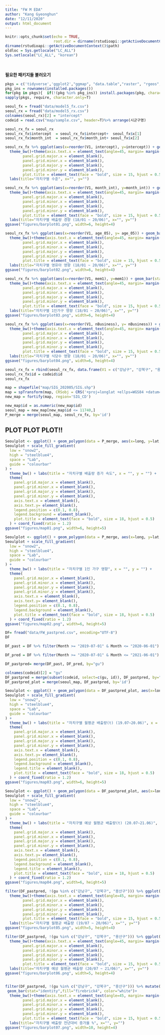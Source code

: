 ```yaml
---
title: "FW M EDA"
author: "Kang Gyeonghun"
date: "12/11/2020"
output: html_document
---
```


```r
knitr::opts_chunk$set(echo = TRUE,
                      root.dir = dirname(rstudioapi::getActiveDocumentContext()$path))
dirname(rstudioapi::getActiveDocumentContext()$path)
oldloc = Sys.getlocale("LC_ALL")
Sys.setlocale("LC_ALL", "korean")
```

<br>

**필요한 패키지들 불러오기**
```r
pkgs = c('tidyverse','ggplot2',"ggmap", "data.table","raster", "rgeos", "maptools", "rgdal")
pkg_ins = rownames(installed.packages())
for(pkg in pkgs){  if(!(pkg %in% pkg_ins)) install.packages(pkg, character.only=T) }
sapply(pkgs, require, character.only=T)
```

```r
seoul_fx = fread("data/model5_fx.csv")
seoul_rx = fread("data/model5_rx.csv")
colnames(seoul_rx)[2] = "intercept"
codeid = read.csv("map/sample.csv", header=T)%>% arrange(시군구명)
```
```r
seoul_rx_fx = seoul_rx
seoul_rx_fx$intercept  = seoul_rx_fx$intercept+  seoul_fx$x[1]
seoul_rx_fx$month_int  = seoul_rx_fx$month_int+ seoul_fx$x[2]
```

```r
seoul_rx_fx %>% ggplot(aes(x=reorder(V1, intercept), y=intercept)) + geom_bar(stat="identity", fill="cornflowerblue", color="white")+ 
  theme_bw()+theme(axis.text.x = element_text(angle=45, margin= margin(t=15)), 
        panel.grid.major.x = element_blank(),
        panel.grid.minor.x = element_blank(),
        panel.grid.major.y = element_blank(),
        panel.grid.minor.y = element_blank(),
        plot.title = element_text(face = "bold", size = 15, hjust = 0.5))+
  labs(title="자치구별 수준", x="", y="")

seoul_rx_fx %>% ggplot(aes(x=reorder(V1, month_int), y=month_int)) + geom_bar(stat="identity",fill="cornflowerblue", color="white")+ 
  theme_bw()+theme(axis.text.x = element_text(angle=45, margin= margin(t=15)), 
        panel.grid.major.x = element_blank(),
        panel.grid.minor.x = element_blank(),
        panel.grid.major.y = element_blank(),
        panel.grid.minor.y = element_blank(),
        plot.title = element_text(face = "bold", size = 15, hjust = 0.5))+
  labs(title="자치구별 배출량 경향 (18/01 ~ 20/06)", x="", y="")
ggsave("figures/barplot01.png", width=6, height=4)

seoul_rx_fx %>% ggplot(aes(x=reorder(V1, age_05), y= age_05)) + geom_bar(stat="identity",fill="cornflowerblue", color="white")+ 
  theme_bw()+theme(axis.text.x = element_text(angle=45, margin= margin(t=15)), 
        panel.grid.major.x = element_blank(),
        panel.grid.minor.x = element_blank(),
        panel.grid.major.y = element_blank(),
        panel.grid.minor.y = element_blank(),
        plot.title = element_text(face = "bold", size = 15, hjust = 0.5))+
  labs(title="자치구별 영유아 영향 (18/01 ~ 20/06)", x="", y="")
ggsave("figures/barplot02.png", width=6, height=4)

seoul_rx_fx %>% ggplot(aes(x=reorder(V1, mem1), y=mem1)) + geom_bar(stat="identity",fill="cornflowerblue", color="white")+ 
  theme_bw()+theme(axis.text.x = element_text(angle=45, margin= margin(t=15)), 
        panel.grid.major.x = element_blank(),
        panel.grid.minor.x = element_blank(),
        panel.grid.major.y = element_blank(),
        panel.grid.minor.y = element_blank(),
        plot.title = element_text(face = "bold", size = 15, hjust = 0.5))+
  labs(title="자치구별 1인가구 영향 (18/01 ~ 20/06)", x="", y="")
ggsave("figures/barplot03.png", width=6, height=4)

seoul_rx_fx %>% ggplot(aes(x=reorder(V1, nBusiness), y= nBusiness)) + geom_bar(stat="identity",fill="cornflowerblue", color="white")+ 
  theme_bw()+theme(axis.text.x = element_text(angle=45, margin= margin(t=15)), 
        panel.grid.major.x = element_blank(),
        panel.grid.minor.x = element_blank(),
        panel.grid.major.y = element_blank(),
        panel.grid.minor.y = element_blank(),
        plot.title = element_text(face = "bold", size = 15, hjust = 0.5))+
  labs(title="자치구별 식당수 영향 (18/01 ~ 20/06)", x="", y="")
ggsave("figures/barplot04.png", width=6, height=4)

```


```r
seoul_rx_fx = rbind(seoul_rx_fx, data.frame(V1 = c("강남구", "강북구", "용산구")), fill=T) %>% arrange(V1)
seoul_rx_fx$id = codeid$id
seoul_rx_fx
```



```r
map = shapefile("map/SIG_202005/SIG.shp")
map = spTransform(map, CRSobj = CRS('+proj=longlat +ellps=WGS84 +datum=WGS84 +no_defs'))
new_map = fortify(map, region='SIG_CD')
```
```r
new_map$id = as.numeric(new_map$id)
seoul_map = new_map[new_map$id <= 11740,]
P_merge = merge(seoul_map, seoul_rx_fx, by='id')
```

## PLOT PLOT PLOT!!

```r
Seoulplot <- ggplot() + geom_polygon(data = P_merge, aes(x=long, y=lat, group=group, fill = month_int), color="white")
Seoulplot + scale_fill_gradient(
  low = "snow2",
  high = "steelblue4",
  space = "Lab",
  guide = "colourbar"
) +
  theme_bw() + labs(title = "자치구별 배출량 증가 속도", x = "", y = "") +
  theme(
    panel.grid.major.x = element_blank(),
    panel.grid.minor.x = element_blank(),
    panel.grid.major.y = element_blank(),
    panel.grid.minor.y = element_blank(),
    axis.text.x = element_blank(),
    axis.text.y= element_blank(),
    legend.position = c(0.1, 0.8),
    legend.background = element_blank(),
    plot.title = element_text(face = "bold", size = 18, hjust = 0.5)
  ) + coord_fixed(ratio = 1.2)
ggsave("figures/map01.png", width=6, height=5)

Seoulplot <- ggplot() + geom_polygon(data = P_merge, aes(x=long, y=lat, group=group, fill = mem1), color="white")
Seoulplot + scale_fill_gradient(
  low = "snow2",
  high = "steelblue4",
  space = "Lab",
  guide = "colourbar"
) +
  theme_bw() + labs(title = "자치구별 1인 가구 영향", x = "", y = "") +
  theme(
    panel.grid.major.x = element_blank(),
    panel.grid.minor.x = element_blank(),
    panel.grid.major.y = element_blank(),
    panel.grid.minor.y = element_blank(),
    axis.text.x = element_blank(),
    axis.text.y= element_blank(),
    legend.position = c(0.1, 0.8),
    legend.background = element_blank(),
    plot.title = element_text(face = "bold", size = 18, hjust = 0.5)
  ) + coord_fixed(ratio = 1.2)
ggsave("figures/map02.png", width=6, height=5)
```


```r
DF= fread("data/FW_pastpred.csv", encoding="UTF-8")
DF
```

```r
DF_past = DF %>% filter(Month >= "2019-07-01" & Month <= "2020-06-01") %>% filter(type=="FW_t") %>% dplyr::select(Month, gu, FW) %>% spread(gu, FW)%>% summarize(across(-Month, mean)) %>% gather("gu", "FW_1920")

DF_pred = DF %>% filter(Month >= "2020-07-01" & Month <= "2021-06-01") %>% filter(type=="pred") %>% dplyr::select(Month, gu, FW) %>% spread(gu, FW) %>% summarize(across(-Month, mean)) %>% gather("gu", "FW_2021")

DF_pastpred= merge(DF_past, DF_pred, by="gu")

colnames(codeid)[2] = "gu"
DF_pastpred = merge(subset(codeid, select=c(gu, id)), DF_pastpred, by="gu", all.x=T)
DF_pastpred_plot = merge(seoul_map, DF_pastpred, by='id')
```





```r
Seoulplot <- ggplot() + geom_polygon(data = DF_pastpred_plot, aes(x=long, y=lat, group=group, fill = exp(FW_1920)), color="white")
Seoulplot + scale_fill_gradient(
  low = "snow2",
  high = "steelblue4",
  space = "Lab",
  guide = "colourbar"
) +
  theme_bw() + labs(title = "자치구별 월평균 배출량(t) (19.07~20.06)", x = "", y = "", color="FW/m(t)") +
  theme(
    panel.grid.major.x = element_blank(),
    panel.grid.minor.x = element_blank(),
    panel.grid.major.y = element_blank(),
    panel.grid.minor.y = element_blank(),
    axis.text.x = element_blank(),
    axis.text.y= element_blank(),
    legend.position = c(0.1, 0.8),
    legend.background = element_blank(),
    legend.title = element_blank(),
    plot.title = element_text(face = "bold", size = 18, hjust = 0.5)
  ) + coord_fixed(ratio = 1.2)
ggsave("figures/map03.png", width=6, height=5)

Seoulplot <- ggplot() + geom_polygon(data = DF_pastpred_plot, aes(x=long, y=lat, group=group, fill = exp(FW_2021)), color="white")
Seoulplot + scale_fill_gradient(
  low = "snow2",
  high = "steelblue4",
  space = "Lab",
  guide = "colourbar"
) +
  theme_bw() + labs(title = "자치구별 예상 월평균 배출량(t) (20.07~21.06)", x = "", y = "") +
  theme(
    panel.grid.major.x = element_blank(),
    panel.grid.minor.x = element_blank(),
    panel.grid.major.y = element_blank(),
    panel.grid.minor.y = element_blank(),
    axis.text.x = element_blank(),
    axis.text.y= element_blank(),
    legend.position = c(0.1, 0.8),
    legend.background = element_blank(),
    legend.title = element_blank(),
    plot.title = element_text(face = "bold", size = 18, hjust = 0.5)
  ) + coord_fixed(ratio = 1.2)
ggsave("figures/map04.png", width=6, height=5)
```



```r
filter(DF_pastpred, !(gu %in% c("강남구", "강북구", "용산구"))) %>% ggplot(aes(x=reorder(gu, FW_1920), y=exp(FW_1920)))+ geom_bar(stat="identity",fill="grey", color="white")+ 
  theme_bw()+theme(axis.text.x = element_text(angle=45, margin= margin(t=15)), 
        panel.grid.major.x = element_blank(),
        panel.grid.minor.x = element_blank(),
        panel.grid.major.y = element_blank(),
        panel.grid.minor.y = element_blank(),
        plot.title = element_text(face = "bold", size = 15, hjust = 0.5))+
  labs(title="자치구별 월평균 배출량 (19/07 ~ 20/06)", x="", y="")
ggsave("figures/barplot05.png", width=5, height=4)

filter(DF_pastpred, !(gu %in% c("강남구", "강북구", "용산구"))) %>% ggplot(aes(x=reorder(gu, FW_1920), y=exp(FW_2021)))+ geom_bar(stat="identity",fill="grey", color="white")+ 
  theme_bw()+theme(axis.text.x = element_text(angle=45, margin= margin(t=15)), 
        panel.grid.major.x = element_blank(),
        panel.grid.minor.x = element_blank(),
        panel.grid.major.y = element_blank(),
        panel.grid.minor.y = element_blank(),
        plot.title = element_text(face = "bold", size = 15, hjust = 0.5))+
  labs(title="자치구별 예상 월평균 배출량 (20/07 ~ 21/06)", x="", y="")
ggsave("figures/barplot06.png", width=5, height=4)


filter(DF_pastpred, !(gu %in% c("강남구", "강북구", "용산구"))) %>% mutate(FW_diff = FW_2021-FW_1920) %>% ggplot(aes(x=reorder(gu, FW_diff), y=FW_diff))+
 geom_bar(stat="identity",fill="firebrick4", color="white")+ 
  theme_bw()+theme(axis.text.x = element_text(angle=45, margin= margin(t=15)), 
        panel.grid.major.x = element_blank(),
        panel.grid.minor.x = element_blank(),
        panel.grid.major.y = element_blank(),
        panel.grid.minor.y = element_blank(),
        plot.title = element_text(face = "bold", size = 15, hjust = 0.5))+
  labs(title="자치구별 배출량 전년대비 증가율 %", x="", y="")
ggsave("figures/barplot07.png", width=10, height=4)
```


















